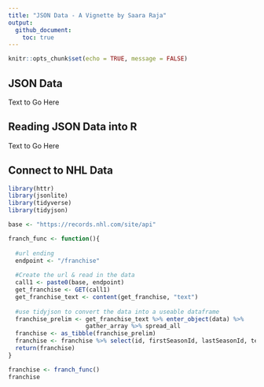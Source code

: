 ```yaml
---
title: "JSON Data - A Vignette by Saara Raja"
output: 
  github_document:
    toc: true
---
```


```r
knitr::opts_chunk$set(echo = TRUE, message = FALSE)
```

## JSON Data
Text to Go Here

## Reading JSON Data into R
Text to Go Here

## Connect to NHL Data


```r
library(httr)
library(jsonlite)
library(tidyverse)
library(tidyjson)
```


```r

base <- "https://records.nhl.com/site/api"

franch_func <- function(){
  
  #url ending
  endpoint <- "/franchise"
  
  #Create the url & read in the data 
  call1 <- paste0(base, endpoint)
  get_franchise <- GET(call1)
  get_franchise_text <- content(get_franchise, "text")
  
  #use tidyjson to convert the data into a useable dataframe
  franchise_prelim <- get_franchise_text %>% enter_object(data) %>%
                      gather_array %>% spread_all
  franchise <- as_tibble(franchise_prelim) 
  franchise <- franchise %>% select(id, firstSeasonId, lastSeasonId, teamCommonName)
  return(franchise)
}
```

```r
franchise <- franch_func() 
franchise
```

